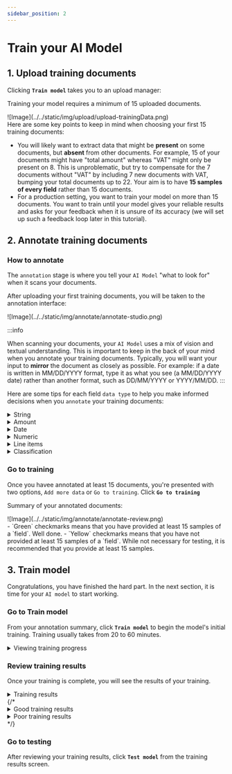 ```yaml
---
sidebar_position: 2
---
```


# Train your AI Model


<ScrollProgressBar />

##  1. Upload training documents

Clicking <span className="utils-admonition-success">**`Train model`**</span> takes you to an upload manager:

<div class="image-backdrop utils-mb-10">
<p class="image-backdrop-caption text-sm">Training your model requires a minimum of 15 uploaded documents.</p>
![Image](../../static/img/upload/upload-trainingData.png)
</div>
Here are some key points to keep in mind when choosing your first 15 training documents:

- You will likely want to extract data that might be **present** on some documents, but **absent** from other documents. For example, 15 of your documents might have "total amount" whereas "VAT" might only be present on 8. This is unproblematic, but try to compensate for the 7 documents without "VAT" by including 7 new documents with VAT, bumping your total documents up to 22. Your aim is to have **15 samples of every field** rather than 15 documents.
- For a production setting, you want to train your model on more than 15 documents. You want to train until your model gives your reliable results and asks for your feedback when it is unsure of its accuracy (we will set up such a feedback loop later in this tutorial).

## 2. Annotate training documents
### How to annotate
The `annotation` stage is where you tell your `AI Model` "what to look for" when it scans your documents.

<div class="image-backdrop utils-mb-10">
<p class="image-backdrop-caption text-sm">After uploading your first training documents, you will be taken to the annotation interface:</p>
![Image](../../static/img/annotate/annotate-studio.png)
</div>

:::info

When scanning your documents, your `AI Model` uses a mix of vision and textual understanding. This is important to keep in the back of your mind when you annotate your training documents. Typically, you will want your input to **mirror** the document as closely as possible. For example: if a date is written in MM/DD/YYYY format, type it as what you see (a MM/DD/YYYY date) rather than another format, such as DD/MM/YYYY or YYYY/MM/DD.
:::

Here are some tips for each field `data type` to help you make informed decisions when you `annotate` your training documents:
<details className='custom-accordion'>
  <summary>String</summary>
  <p>In addition to regular text and text+numbers, use strings are addresses, which you can create in one `string` field my mirroring how the address is depicted in your documents: </p>
  <div>
    ![Image](../../static/img/annotate/annotate-string-address.png)
  </div>
</details>

<details className='custom-accordion'>
  <summary>Amount</summary>
  <p>When you type something in the `amount` field, your input will be **auto-formatted:** </p>
  - **Commas** "," are formatted to separate thousands. 
  - **Dots** "." are formatted to separate decimals. 
  <p>For example: Fifteen-thousand will look like: 15,000.00</p>
</details>

<details className='custom-accordion'>
  <summary>Date</summary>
  <p>Dates are very common to extract. When you type a date in a `date` field, you must **mirror** the way the date is written on your document. I.e, don't format the date - type the date exactly as it is written on the document </p>
  :::info
  If you created your model before 30th April 2024, you must continue entering dates in a DD/MM/YYYY format instead of mirroring what is written in your document.
  :::
</details>

<details className='custom-accordion'>
  <summary>Numeric</summary>
  <p>Numeric is used for numbers, such as quantities, numeric IDs, etc. A Numeric field does not accept letters. </p>
</details>

<details className='custom-accordion'>
  <summary>Line items</summary>
  <p> Line items are used for multiline tabular data. You do not have to annotate every single item in the table - 3 will do. If there are more than 3 items, pick 3 random items rather than the first three for better results.</p>
  <div>
  ![Image](../../static/img/create-model/create-model-lineItems.png)
  </div>
</details>

<details className='custom-accordion'>
  <summary>Classification</summary>
</details>

### Go to training
Once you havee annotated at least 15 documents, you're presented with two options, `Add more data` or `Go to training`. Click <span className="utils-admonition-success">**`Go to training`**</span>


<div class="image-backdrop utils-mb-10">
<p class="image-backdrop-caption text-sm">Summary of your annotated documents:</p>
![Image](../../static/img/annotate/annotate-review.png)
</div>
- <span className="utils-admonition-success">`Green`</span> checkmarks means that you have provided at least 15 samples of a `field`. Well done. 
- <span className="utils-admonition-warning">`Yellow`</span> checkmarks means that you have not provided at least 15 samples of a `field`. While not necessary for testing, it is recommended that you provide at least 15 samples.

##  3. Train model
Congratulations, you have finished the hard part. In the next section, it is time for your `AI model` to start working.

### Go to Train model
From your annotation summary, click <span className="utils-admonition-success">**`Train model`**</span> to begin the model's initial training.
Training usually takes from 20 to 60 minutes. 
<details className='custom-accordion'>
  <summary>Viewing training progress</summary>
  <p>While your model is training, you can monitor the training progress by clicking <span className="utils-admonition-success">**`View training details`**</span> from your `Flow` overview:</p>
  <div>
    ![Image](../../static/img/training/training-progress.png)
  </div>
  <p>No action is required from you here. Simply wait until the training is over.</p>
</details>


### Review training results
Once your training is complete, you will see the results of your training. 

<details className='custom-accordion'>
  <summary>Training results</summary>
  <div>
    ![Image](../../static/img/training/training-results.png)
  </div>
  
- <span className="utils-admonition-success">`Green`</span> checkmark means that the model was able to predicted the field with high confidence.
- <span className="utils-admonition-warning">`Yellow`</span> checkmark means that the model was unable to predict the field with high confidence and will not automatically parse the field before a manual inspection. A yellow checkmark is often the result of either insufficent training or inconsistent annotation of training data.

</details>
{/* <details className='custom-accordion'>
  <summary>Good training results</summary>
  <p> Line items are used for multiline tabular data. You do not have to annotate every single item in the table - 3 will do. If there are more than 3 items, pick 3 random items rather than the first three for better results.</p>
  <div>
    ![Image](../../static/img/training/training-results-better.png)
  </div>
</details>
<details className='custom-accordion'>
  <summary>Poor training results</summary>
  <p> Line items are used for multiline tabular data. You do not have to annotate every single item in the table - 3 will do. If there are more than 3 items, pick 3 random items rather than the first three for better results.</p>
  <div>
    ![Image](../../static/img/training/training-results-bad.png)
  </div>
</details> */}


### Go to testing
After reviewing your training results, click <span className="utils-admonition-success">**`Test model`**</span> from the training results screen.
